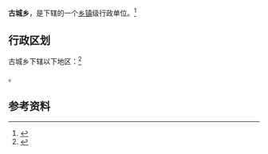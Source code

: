 {{中国乡级行政区|62/09/21/204/000}}

'''古城乡'''，是{{PRC admin/fullname|62/09/21/204/000|3}}下辖的一个[[乡镇|乡镇]]级行政单位。<ref>{{PRC admin/ref sgc|{{PRC admin/parent|62/09/21/204/000}}}}</ref>

== 行政区划 ==

古城乡下辖以下地区：<ref>{{PRC admin/ref sgc|62/09/21/204/000}}</ref>

{{PRC admin/children|62/09/21/204/000}}。

== 参考资料 ==

{{reflist}}

{{行政区划小作品}}
{{PRC admin/navcat|62/09/21/204/000}}